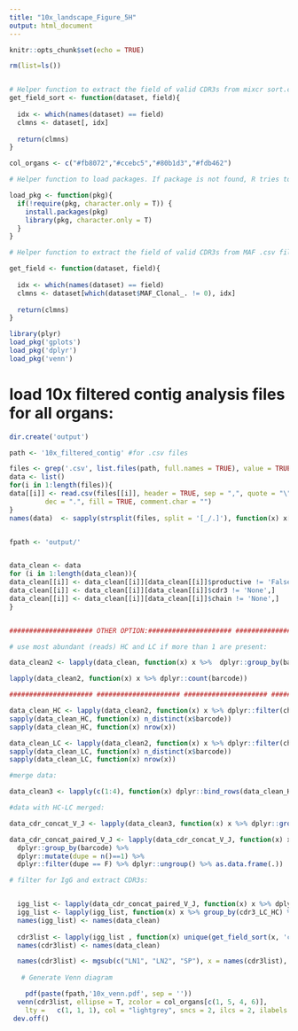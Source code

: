 ```yaml
---
title: "10x_landscape_Figure_5H"
output: html_document
---
```


```r
knitr::opts_chunk$set(echo = TRUE)
```



```r

rm(list=ls())


# Helper function to extract the field of valid CDR3s from mixcr sort.csv files
get_field_sort <- function(dataset, field){
  
  idx <- which(names(dataset) == field)
  clmns <- dataset[, idx]
  
  return(clmns)
}

col_organs <- c("#fb8072","#ccebc5","#80b1d3","#fdb462")
```


```r

# Helper function to load packages. If package is not found, R tries to install it.

load_pkg <- function(pkg){
  if(!require(pkg, character.only = T)) {
    install.packages(pkg)
    library(pkg, character.only = T)
  }
}

# Helper function to extract the field of valid CDR3s from MAF .csv files

get_field <- function(dataset, field){
  
  idx <- which(names(dataset) == field)
  clmns <- dataset[which(dataset$MAF_Clonal_. != 0), idx]
  
  return(clmns)
}

```


```r

library(plyr)
load_pkg('gplots') 
load_pkg('dplyr')
load_pkg('venn')

```

# load 10x filtered contig analysis files for all organs:

```r

dir.create('output')

path <- '10x_filtered_contig' #for .csv files

files <- grep('.csv', list.files(path, full.names = TRUE), value = TRUE)
data <- list()
for(i in 1:length(files)){
data[[i]] <- read.csv(files[[i]], header = TRUE, sep = ",", quote = "\"",
         dec = ".", fill = TRUE, comment.char = "")
}
names(data)  <- sapply(strsplit(files, split = '[_/.]'), function(x) x[8])


fpath <- 'output/' 



```


```r


data_clean <- data 
for (i in 1:length(data_clean)){
data_clean[[i]] <- data_clean[[i]][data_clean[[i]]$productive != 'False',]
data_clean[[i]] <- data_clean[[i]][data_clean[[i]]$cdr3 != 'None',]
data_clean[[i]] <- data_clean[[i]][data_clean[[i]]$chain != 'None',]
}


##################### OTHER OPTION:##################### ##################### ##################### ##################### ##################### 

# use most abundant (reads) HC and LC if more than 1 are present:

data_clean2 <- lapply(data_clean, function(x) x %>%  dplyr::group_by(barcode, chain) %>% top_n(1, reads))

lapply(data_clean2, function(x) x %>% dplyr::count(barcode))

##################### ##################### ##################### ##################### ##################### ##################### ##################### 

data_clean_HC <- lapply(data_clean2, function(x) x %>% dplyr::filter(chain == 'IGH'))
sapply(data_clean_HC, function(x) n_distinct(x$barcode))
sapply(data_clean_HC, function(x) nrow(x))

data_clean_LC <- lapply(data_clean2, function(x) x %>% dplyr::filter(chain != 'IGH') %>%  dplyr::group_by(barcode) %>% top_n(1, reads) %>%  dplyr::group_by(barcode) %>% top_n(1, umis))
sapply(data_clean_LC, function(x) n_distinct(x$barcode))
sapply(data_clean_LC, function(x) nrow(x))

#merge data:

data_clean3 <- lapply(c(1:4), function(x) dplyr::bind_rows(data_clean_HC[[x]], data_clean_LC[[x]]))

#data with HC-LC merged:

data_cdr_concat_V_J <- lapply(data_clean3, function(x) x %>% dplyr::group_by(barcode) %>% dplyr::arrange(chain) %>% dplyr::mutate(cdr3_LC_HC = paste0(cdr3,v_gene, j_gene, collapse = ""), HC_LC_contig = paste0(contig_id, collapse = "_")))

data_cdr_concat_paired_V_J <- lapply(data_cdr_concat_V_J, function(x) x %>% 
  dplyr::group_by(barcode) %>% 
  dplyr::mutate(dupe = n()==1) %>% 
  dplyr::filter(dupe == F) %>% dplyr::ungroup() %>% as.data.frame(.))

# filter for IgG and extract CDR3s:


  igg_list <- lapply(data_cdr_concat_paired_V_J, function(x) x %>% dplyr::filter(c_gene %like% 'IGHG')) 
  igg_list <- lapply(igg_list, function(x) x %>% group_by(cdr3_LC_HC) %>% dplyr::mutate(id = dplyr::cur_group_id()) %>% as.data.frame(.))
  names(igg_list) <- names(data_clean)
  
  cdr3list <- lapply(igg_list , function(x) unique(get_field_sort(x, 'cdr3_LC_HC')))
  names(cdr3list) <- names(data_clean)

  names(cdr3list) <- mgsub(c("LN1", "LN2", "SP"), x = names(cdr3list), replacement = c("aLN-L", "iLN-L", "spleen"))
  
   # Generate Venn diagram

    pdf(paste(fpath,'10x_venn.pdf', sep = '')) 
  venn(cdr3list, ellipse = T, zcolor = col_organs[c(1, 5, 4, 6)], 
    lty =   c(1, 1, 1), col = "lightgrey", sncs = 2, ilcs = 2, ilabels = TRUE, box = F)
 dev.off()


```
 
 